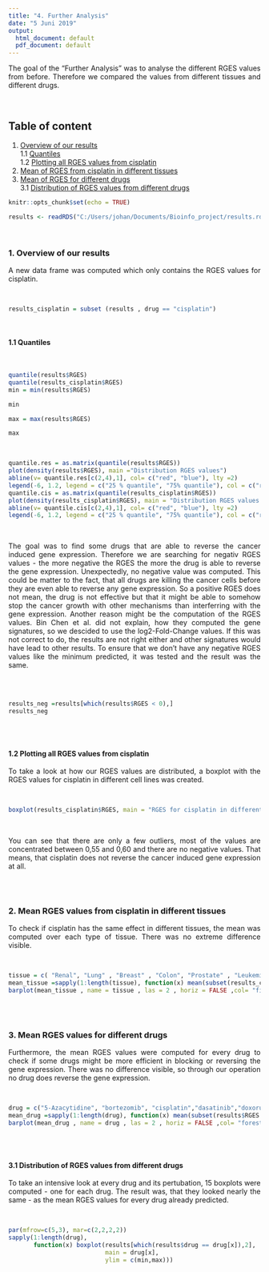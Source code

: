 ```yaml
---
title: "4. Further Analysis"
date: "5 Juni 2019"
output:
  html_document: default
  pdf_document: default
---
```

<div style="text-align: justify">The goal of the "Further Analysis" was to analyse the different RGES values from before. Therefore we compared the values from different tissues and different drugs. </div>

<br/>

## Table of content

1. [Overview of our results](#overview)  
  1.1 [Quantiles](#quantiles)  
  1.2 [Plotting all RGES values from cisplatin](#boxplot)  
2. [Mean of RGES from cisplatin in different tissues](#meantissues)  
3. [Mean of RGES for different drugs](#meandrugs)  
  3.1 [Distribution of RGES values from different drugs](#distribution)  
    

```r
knitr::opts_chunk$set(echo = TRUE)
```

```r
results <- readRDS("C:/Users/johan/Documents/Bioinfo_project/results.rds")
``` 

<br/>

### 1. Overview of our results <a name="overview"></a>

<div style="text-align: justify">A new data frame was computed which only contains the RGES values for cisplatin. </div>

<br/>

```r
results_cisplatin = subset (results , drug == "cisplatin")
```

<br/>

#### 1.1 Quantiles <a name="quantiles"></a>

<br/>

```r
quantile(results$RGES)
quantile(results_cisplatin$RGES)
min = min(results$RGES)
```

```r
min
```

```r
max = max(results$RGES)
```

```r
max
```

<br/> 

```r
quantile.res = as.matrix(quantile(results$RGES))
plot(density(results$RGES), main ="Distribution RGES values")
abline(v= quantile.res[c(2,4),1], col= c("red", "blue"), lty =2)
legend(-6, 1.2, legend = c("25 % quantile", "75% quantile"), col = c("red", "blue"), lty = 1:2)
quantile.cis = as.matrix(quantile(results_cisplatin$RGES))
plot(density(results_cisplatin$RGES), main = "Distribution RGES values cisplatin")
abline(v= quantile.cis[c(2,4),1], col= c("red", "blue"), lty =2)
legend(-6, 1.2, legend = c("25 % quantile", "75% quantile"), col = c("red", "blue"), lty = 1:2)
```  

<br/>
  
<div style="text-align: justify">The goal was to find some drugs that are able to reverse the cancer induced gene expression. Therefore we are searching for negativ RGES values - the more negative the RGES the more the drug is able to reverse the gene expression. Unexpectedly, no negative value was computed. This could be matter to the fact, that all drugs are killing the cancer cells before they are even able to reverse any gene expression. So a positive RGES does not mean, the drug is not effective but that it might be able to somehow stop the cancer growth with other mechanisms than interferring with the gene expression. Another reason might be the computation of the RGES values. Bin Chen et al. did not explain, how they computed the gene signatures, so we descided to use the log2-Fold-Change values. If this was not correct to do, the results are not right either and other signatures would have lead to other results.
To ensure that we don't have any negative RGES values like the minimum predicted, it was tested and the result was the same.  </div> 

<br/>
<br/>

```r
results_neg =results[which(results$RGES < 0),]
results_neg
```

<br/>
<br/>

#### 1.2 Plotting all RGES values from cisplatin <a name="boxplot"></a>
<div style="text-align: justify">To take a look at how our RGES values are distributed, a boxplot with the RGES values for cisplatin in different cell lines was created.  </div>  

<br/>

```r
boxplot(results_cisplatin$RGES, main = "RGES for cisplatin in different celllines")
```

<br/>

<div style="text-align: justify">You can see that there are only a few outliers, most of the values are concentrated between 0,55 and 0,60 and there are no negative values. That means, that cisplatin does not reverse the cancer induced gene expression at all. </div>

<br/>
<br/>

### 2. Mean RGES values from cisplatin in different tissues <a name="meantissues"></a>
<div style="text-align: justify">To check if cisplatin has the same effect in different tissues, the mean was computed over each type of tissue. There was no extreme difference visible.  </div>

<br/>

```r
tissue = c( "Renal", "Lung" , "Breast" , "Colon", "Prostate" , "Leukemia", "Ovarian", "Melanoma", "CNS")
mean_tissue =sapply(1:length(tissue), function(x) mean(subset(results_cisplatin$RGES , tissue == tissue[x])))
barplot(mean_tissue , name = tissue , las = 2 , horiz = FALSE ,col= "firebrick", border = "white" , main = "mean RGES for cisplatin in different tissues" , ylab = "RGES")
```

<br/>
<br/>

### 3. Mean RGES values for different drugs <a name="meandrugs"></a>
<div style="text-align: justify">Furthermore, the mean RGES values were computed for every drug to check if some drugs might be more efficient in blocking or reversing the gene expression. There was no difference visible, so through our operation no drug does reverse the gene expression.  </div>

<br/>

```r
drug = c("5-Azacytidine", "bortezomib", "cisplatin","dasatinib","doxorubicin","erlotinib","geldanamycin","gemcitibine","lapatinib","paclitaxel","sirolimus","sorafenib","sunitinib","topotecan","vorinostat")
mean_drug =sapply(1:length(drug), function(x) mean(subset(results$RGES , drug == drug[x])))
barplot(mean_drug , name = drug , las = 2 , horiz = FALSE ,col= "forestgreen", border = "white" , main = "mean RGES for different drugs" , ylab = "RGES")
```

<br/>
<br/>

#### 3.1 Distribution of RGES values from different drugs
<div style="text-align: justify">To take an intensive look at every drug and its pertubation, 15 boxplots were computed - one for each drug. The result was, that they looked nearly the same - as the mean RGES values for every drug already predicted. </div>

<br/>

```r
par(mfrow=c(5,3), mar=c(2,2,2,2))
sapply(1:length(drug),
       function(x) boxplot(results[which(results$drug == drug[x]),2],
                           main = drug[x], 
                           ylim = c(min,max)))
```
